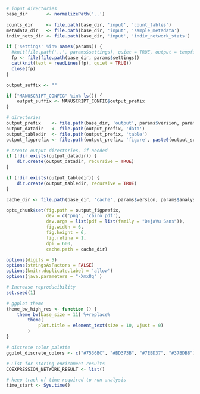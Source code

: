 ```r
# input directories
base_dir       <- normalizePath('..')

counts_dir     <- file.path(base_dir, 'input', 'count_tables')
metadata_dir   <- file.path(base_dir, 'input', 'sample_metadata')
indiv_nets_dir <- file.path(base_dir, 'input', 'indiv_network_stats')
```

```r
if ('settings' %in% names(params)) {
  #knit(file.path('..', params$settings), quiet = TRUE, output = tempfile())
  fp <- file(file.path(base_dir, params$settings))
  cat(knit(text = readLines(fp), quiet = TRUE))
  close(fp)
}
```

```r
output_suffix <- ""

if ("MANUSCRIPT_CONFIG" %in% ls()) {
    output_suffix <- MANUSCRIPT_CONFIG$output_prefix
}

# directories
output_prefix    <- file.path(base_dir, 'output', params$version, params$analysis_dirname)
output_datadir   <- file.path(output_prefix, 'data')
output_tabledir  <- file.path(output_prefix, 'table')
output_figprefix <- file.path(output_prefix, 'figure', paste0(output_suffix, '-'))

# create output directories, if needed
if (!dir.exists(output_datadir)) {
    dir.create(output_datadir, recursive = TRUE)
}

if (!dir.exists(output_tabledir)) {
    dir.create(output_tabledir, recursive = TRUE)
}

cache_dir <- file.path(base_dir, 'cache', params$version, params$analysis_dirname, output_suffix)

opts_chunk$set(fig.path = output_figprefix,
               dev = c('png', 'cairo_pdf'),
               dev.args = list(pdf = list(family = "DejaVu Sans")),
               fig.width = 6,
               fig.height = 6,
               fig.retina = 1,
               dpi = 600,
               cache.path = cache_dir)

options(digits = 5)
options(stringsAsFactors = FALSE)
options(knitr.duplicate.label = 'allow')
options(java.parameters = "-Xmx8g" )

# Increase reproducibility
set.seed(1)

# ggplot theme
theme_bw_high_res <- function () {
    theme_bw(base_size = 11) %+replace%
        theme(
            plot.title = element_text(size = 10, vjust = 0)
        )
}

# discrete color palette
ggplot_discrete_colors <- c("#7536BC", "#BD373B", "#7EBD37", "#37BDB8")

# List for storing enrichment results
COEXPRESSION_NETWORK_RESULT <- list()

# keep track of time required to run analysis
time_start <- Sys.time()
```

